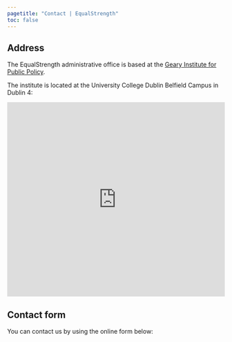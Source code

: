 ```yaml
---
pagetitle: "Contact | EqualStrength"
toc: false
---
```


## Address

The EqualStrength administrative office is based at the [Geary Institute for Public Policy]().

The institute is located at the University College Dublin Belfield Campus in Dublin 4:

```{=html}
<iframe src="https://www.google.com/maps/embed?pb=!1m18!1m12!1m3!1d2384.194872894386!2d-6.224697383833228!3d53.30395617997014!2m3!1f0!2f0!3f0!3m2!1i1024!2i768!4f13.1!3m3!1m2!1s0x4867093a0973f443%3A0x15823294d20a7d70!2sUCD%20Geary%20Institute%20for%20Public%20Policy!5e0!3m2!1sen!2sie!4v1669391812342!5m2!1sen!2sie" width="100%" height="450" style="border:0;" allowfullscreen="" loading="lazy" referrerpolicy="no-referrer-when-downgrade"></iframe>
```

## Contact form

You can contact us by using the online form below:

```{=html}
<script charset="utf-8" type="text/javascript" src="//js-eu1.hsforms.net/forms/embed/v2.js"></script>
<script>
  hbspt.forms.create({
    region: "eu1",
    portalId: "26666536",
    formId: "31bcf062-6cfc-498d-b811-8790275b99c4"
  });
</script>
```
